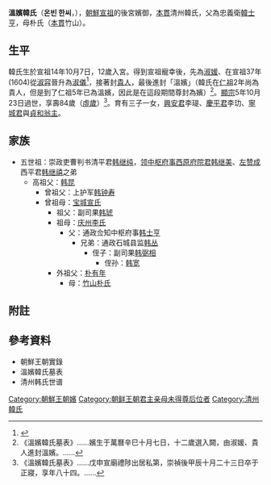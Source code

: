 '''溫嬪韓氏'''（'''온빈 한씨'''，{{bd|1581年||1664年|}}），[[朝鮮宣祖|朝鮮宣祖]]的後宮嬪御，[[本貫|本貫]]清州韓氏，父為忠義衛[[韓士亨|韓士亨]]，母朴氏（[[本貫|本貫]]竹山）。

== 生平 ==
韓氏生於宣祖14年10月7日，12歲入宮。得到宣祖寵幸後，先為[[淑媛|淑媛]]、在宣祖37年(1604)從[[淑容|淑容]]晉升為[[淑儀|淑儀]]<ref>{{Cite web |url=http://sillok.history.go.kr/inspection/insp_king.jsp?tid=wna&pos=0&tabid=w&mTree=0&inResult=0&indextype=1&keyword=%E6%B7%91%E5%AE%B9%E9%9F%93%E6%B0%8F |title=宣祖181卷,37年(1604)11月12日記錄5 |access-date=2014-01-10 |archive-date=2019-07-15 |archive-url=https://web.archive.org/web/20190715232952/http://sillok.history.go.kr/inspection/insp_king.jsp?tid=wna&pos=0&tabid=w&mTree=0&inResult=0&indextype=1&keyword=%E6%B7%91%E5%AE%B9%E9%9F%93%E6%B0%8F |dead-url=no }}</ref>，接著封[[貴人|貴人]]，最後進封「溫嬪」（韓氏在[[朝鮮仁祖|仁祖]]2年尚為貴人，但是到了仁祖5年已為溫嬪，因此是在這段期間尊封為嬪）<ref>《溫嬪韓氏墓表》……嬪生于萬曆辛巳十月七日，十二歲選入闕，由淑媛、貴人進封溫嬪。……</ref>。[[朝鮮顯宗|顯宗]]5年10月23日過世，享壽84歲（[[虛歲|虛歲]]）<ref>《溫嬪韓氏墓表》……戊申宣廟禮陟出居私第，崇禎後甲辰十月二十三日卒于正寢，享年八十四。……</ref>。育有三子一女，[[興安君|興安君]]李瑅、[[慶平君|慶平君]]李玏、[[寧城君|寧城君]]與[[貞和翁主|貞和翁主]]。

== 家族 ==
*五世祖：崇政吏曹判书清平君[[韩继纯|韩继纯]]，[[领中枢府事|领中枢府事]][[西原府院君|西原府院君]][[韩继美|韩继美]]、[[左赞成|左赞成]]西平君[[韩继禧|韩继禧]]之弟
**高祖父：[[韩昆|韩昆]]
***曾祖父：上护军[[韩钟寿|韩钟寿]]
***曾祖母：[[宝城宣氏|宝城宣氏]]
****祖父：副司果[[韩琥|韩琥]]
****祖母：[[庆州李氏|庆州李氏]]
*****父：通政佥知中枢府事[[韩士亨|韩士亨]]
******兄弟：通政石城县监[[韩丛|韩丛]]
*******侄子：副司果[[韩弼相|韩弼相]]
********侄孙：[[韩宽|韩宽]]
****外祖父：[[朴有年|朴有年]]
*****母：[[竹山朴氏|竹山朴氏]]
== 附註 ==
{{reflist}}

== 參考資料 ==
*朝鮮王朝實錄
*溫嬪韓氏墓表
*清州韩氏世谱
{{李朝王后及大韓皇后}}
[[Category:朝鮮王朝嬪|Category:朝鮮王朝嬪]]
[[Category:朝鲜王朝君主亲母未得尊后位者|Category:朝鲜王朝君主亲母未得尊后位者]]
[[Category:清州韓氏|Category:清州韓氏]]